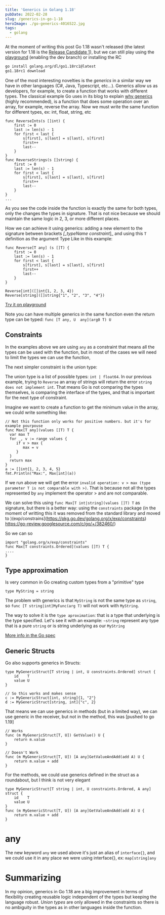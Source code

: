 ```yaml
---
title: 'Generics in Golang 1.18'
pubDate: 2022-02-28
slug: /generics-in-go-1-18
heroImage: ./go-generics-4016522.jpg
tags:
  - golang
---
```


At the moment of writing this post Go 1.18 wasn't released (the latest version for 1.18 is the [Release Candidate 1](https://groups.google.com/g/golang-announce/c/QHL1fTc352o/m/5sE6moURBwAJ)), but we can still play using the [playground](https://go.dev/play/) (enabling the dev branch) or installing the RC

```bash
go install golang.org/dl/go1.18rc1@latest
go1.18rc1 download
```

One of the most interesting novelties is the _generics_ in a similar way we have in other languages (C#, Java, Typescript, etc...). Generics allow us as developers, for example, to create a function that works with different types. The classical example Go uses in its blog to explain [why generics](https://go.dev/blog/why-generics) (highly recommended), is a function that does some operation over an array, for example, reverse the array. Now we must write the same function for different types, ex: int, float, string, etc

```golang
func ReverseInts(s []int) {
    first := 0
    last := len(s) - 1
    for first < last {
        s[first], s[last] = s[last], s[first]
        first++
        last--
    }
}
func ReverseStrings(s []string) {
    first := 0
    last := len(s) - 1
    for first < last {
        s[first], s[last] = s[last], s[first]
        first++
        last--
    }
}
...
```

As you see the code inside the function is exactly the same for both types, only the changes the types in signature. That is not nice because we should maintain the same logic in 2, 3, or more different places.

How we can achieve it using generics: adding a new element to the signature between brackets _[\_typeName_ _constraint_]\_ and using this `T` definition as the argument Type
Like in this example:

```golang
func Reverse[T any] (s []T) {
    first := 0
    last := len(s) - 1
    for first < last {
        s[first], s[last] = s[last], s[first]
        first++
        last--
    }
}

Reverse[int]([]int{1, 2, 3, 4})
Reverse[string]([]string{"1", "2", "3", "4"})
```

[Try it on playground](https://go.dev/play/p/0IrUF_f54bK?v=gotip)

Note you can have multiple generics in the same function even the return type can be typed: `func [T any, U  any](arg0 T) U`

## Constraints

In the examples above we are using `any` as a constraint that means all the types can be used with the function, but in most of the cases we will need to limit the types we can use the function,

The next simpler constraint is the union type:

The union type is a list of possible types: `int | float64`. In our previous example, trying to `Reverse` an array of strings will return the error `string does not implement int`. That means Go is not comparing the types themselves, is comparing the interface of the types, and that is important for the next type of constraint.

Imagine we want to create a function to get the minimum value in the array, we could write something like:

```golang
// Not this function only works for positive numbers. but it's for example pourpouse
func Max[T any](values []T) T {
  var max T
  for _, v := range values {
     if v > max {
        max = v
     }
  }
  return max
}
a := []int{1, 2, 3, 4, 5}
fmt.Println("Max:", Max[int](a))
```

If we run above we will get the error `invalid operation: v > max (type parameter T is not comparable with >)`. That is because not all the types represented by `any` implement the operator > and are not comparable.

We can solve this using `func Max[T int|string](values []T) T` as signature, but there is a better way: using the `constraints` package (in the moment of writting this it was removed from the standard library and moved to )(exp/constrains](https://pkg.go.dev/golang.org/x/exp/constraints) https://go-review.googlesource.com/c/go/+/382460/)

So we can so

```golang
import "golang.org/x/exp/constraints"
func Max[T constraints.Ordered](values []T) T {
....
}
```

## Type approximation

Is very common in Go creating custom types from a "primitive" type

```golang
type MyString = string
```

The problem with generics is that `MyString` is not the same type as `string`, so `func [T string|int]MyFunc(arg T)` will not work with `MyString`.

The way to solve it is the `type aproximation`: that is a type that underlying is the type specified. Let's see it with an example: `~string` represent any type that is a pure `string` or is string underlying as our `MyString`

[More info in the Go spec](https://tip.golang.org/ref/spec#Interface_types)

## Generic Structs

Go also supports generics in Structs:

```golang
type MyGenericStruct[T string | int, U constraints.Ordered] struct {
	id    T
	value U
}

// So this works and makes sense
c := MyGenericStruct[int, string]{1, "2"}
d := MyGenericStruct[string, int]{"c", 2}
```

That means we can use generics in methods (but in a limited way), we can use generic in the receiver, but not in the method, this was [pushed to go 1.19]

```golang
// Works
func (m MyGenericStruct[T, U]) GetValue() U {
	return m.value
}

// Doesn't Work
func (m MyGenericStruct[T, U]) [A any]GetValueAndAdd(add A) U {
	return m.value + add
}
```

For the methods, we could use generics defined in the struct as a roundabout, but I think is not very elegant

```golang
type MyGenericStruct[T string | int, U constraints.Ordered, A any] struct {
	id    T
	value U
}
func (m MyGenericStruct[T, U]) [A any]GetValueAndAdd(add A) U {
    return m.value + add
}
```

# any

The new keyword `any` we used above it's just an alias of `interface{}`, and we could use it in any place we were using interface{}, ex: `map[string]any`

# Summarizing

In my opinion, generics in Go 1.18 are a big improvement in terms of flexibility creating reusable logic independent of the types but keeping the language robust.
_Union types_ are only allowed in the constraints so there is no ambiguity in the types as in other languages inside the function.
